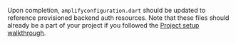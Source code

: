 Upon completion, `amplifyconfiguration.dart` should be updated to reference provisioned backend auth resources.  Note that these files should already be a part of your project if you followed the [Project setup walkthrough](/[platform]/prev/start/project-setup/create-application/).
